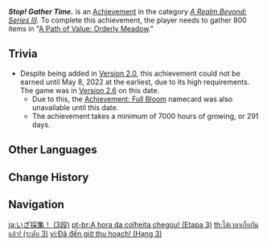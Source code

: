 {{Achievement Infobox
|title        = Stop! Gather Time.
|id           = 81095
|order id     = 1096
|category     = A Realm Beyond: Series III
|description  = Gather 800 items in "[[A Path of Value: Orderly Meadow]]."
|requirements = 
|primogems    = 20
|tracking     = Tracks the total number of plants gathered.
|topic        = 
|set          = Stop! Gather Time.
|tier         = 3
|tiers_total  = 3
}}
'''''Stop! Gather Time.''''' is an [[Achievement]] in the category ''[[A Realm Beyond: Series III]]''. To complete this achievement, the player needs to gather 800 items in "[[A Path of Value: Orderly Meadow]]."

==Trivia==
{{Transclude|Stop! Gather Time.|Trivia}}
* Despite being added in [[Version 2.0]], this achievement could not be earned until May 8, 2022 at the earliest, due to its high requirements. The game was in [[Version 2.6]] on this date. <!--Harvesting this many takes 7000 hours minimum at maximum efficiency (crops take 70 hours to grow, 8 harvests at a time, 100 harvests total). 7000 hours after July 20, 2021 20:00:00 (when 2.0 dropped) is May 8, 2022 12:00:00.-->
** Due to this, the [[Achievement: Full Bloom]] namecard was also unavailable until this date.
** The achievement takes a minimum of 7000 hours of growing, or 291 days.
<!--
==Video Guides==
{{EVT
|video1   = 
|caption1 = 
}}
-->

==Other Languages==
{{Other Languages|Transclude=Stop! Gather Time.}}

==Change History==
{{Change History|2.0}}
<!--
==References==
{{Reflist}}
-->
==Navigation==
{{Achievement Navbox}}

[[ja:いざ採集！ (3段)]]
[[pt-br:A hora da colheita chegou! (Etapa 3)]]
[[th:ได้เวลาเก็บกันแล้ว! (ระดับ 3)]]
[[vi:Đã đến giờ thu hoạch! (Hạng 3)]]